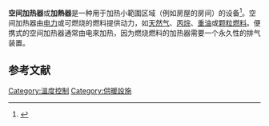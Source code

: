 '''空间加热器'''或'''加熱器'''是一种用于加热小範圍区域（例如房屋的房间）的设备<ref>{{Cite web|title=the definition of space heater|url=http://dictionary.reference.com/browse/space%20heater|accessdate=2017-03-13|work=Dictionary.com}}</ref>。空间加热器由[[电力|电力]]或可燃烧的燃料提供动力，如[[天然气|天然气]]、[[丙烷|丙烷]]、[[重油|重油]]或[[颗粒燃料|颗粒燃料]]。便携式的空间加热器通常由电來加热，因为燃烧燃料的加热器需要一个永久性的排气装置。

==参考文献==
{{reflist}}

{{暖通空調}}
[[Category:溫度控制|Category:溫度控制]]
[[Category:供暖設施|Category:供暖設施]]